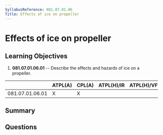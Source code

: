 ```yaml
---
SyllabusReference: 081.07.01.06
Title: Effects of ice on propeller
---
```


# Effects of ice on propeller

## Learning Objectives

1.  **081.07.01.06.01** -- Describe the effects and hazards of ice on a
    propeller.

|                 | ATPL(A) | CPL(A) | ATPL(H)/IR | ATPL(H)/VFR | CPL(H) | IR | CBIR(A) |
| --------------- | ------- | ------ | ---------- | ----------- | ------ | -- | ------- |
| 081.07.01.06.01 | X       | X      |            |             |        |    |         |

## Summary

## Questions

